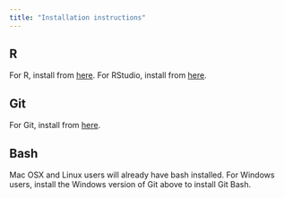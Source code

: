 ```yaml
---
title: "Installation instructions"
---
```


## R

For R, install from [here](https://cloud.r-project.org/index.html). For RStudio,
install from [here](https://www.rstudio.com/products/rstudio/download/#download).

## Git

For Git, install from [here](https://git-scm.com/downloads).

## Bash

Mac OSX and Linux users will already have bash installed. For Windows users, 
install the Windows version of Git above to install Git Bash.

